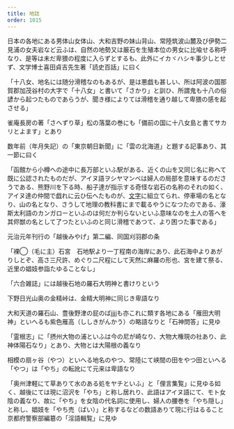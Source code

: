 ```yaml
---
title: 地誌
order: 1015
---
```


日本の各地にある男体山女体山、大和吉野の妹山背山、常陸筑波山麓及び伊勢二見浦の女夫岩など云ふは、自然の地勢又は厳石を生殖本位の男女に比喩せる称呼なり、是等は未だ卑猥の程度に入らずとするも、此外にイカヾハシキ事少しとせず、文学博士喜田貞吉先生著「読史百話」に曰く

「十八女、地名には随分滑稽なのもあるが、是は悪戯も甚しい、所は阿波の国那賀郡加茂谷村の大字で「十八女」と書いて「さかり」と訓ひ、所謂鬼も十八の俗諺から起つたものであらうが、聞き様によりては滑稽を通り越して卑猥の感を起させる」


雀庵長房の著「さへずり草」松の落葉の巻にも「備前の国に十八女島と書てサカリとよます」とあり

数年前（年月失記）の「東京朝日新聞」に「雲の北海道」と題する記事あり、其一節に曰く

「函館から小樽への途中に長万部といふ駅がある、近くの山を又同じ名に称へて既に公認されたものだが、アイヌ語ヲシヤマンベは婦人の局部を意味するのださうである、熊野川を下る時、船子達が指示する奇怪な岩石の名称のそれの如く、アイヌ達の仲間で戯れに云ひ伝へたものが、[文字](/main/14-character/)に組立てられ、停車場の名となり、山の名となり、さうして地理の教科書にまで載るやうになつたのである、濠斯太利語のカンガローといふのは何だか判らないといふ意味なのを土人の答へを其侭獣の名として了つたといふのと同じ滑稽であつて、より困つた事である」


元治元年刊行の「越後みやげ」第二編、同国刈羽郡の条

「裸◯（毛に主）石宮　石地駅より一丁程南の海岸にあり、此石海中よりあがりしとぞ、高さ三尺許、めぐり二尺程にして天然に麻羅の形也、宮を建て祭る、近里の娼妓参詣たゆることなし」

「六合雑誌」には越後石地の羅石大明神と書けりという


下野日光山奥の金精峠は、金精大明神に同じき卑語なり

大和天道の羅石山、豊後野津の屁のばjjjjも亦これに類す各地にある「雁田大明神」といへるも紫色雁高（ししきがんかう）の略語なりと「石神問答」に見ゆ

「霊根志」に「摂州大物の浦といふは今の尼が崎なり、大物大権現の社あり、此神体陽石なり」とあり、大物とは大陽根の義なり


相模の扇ヶ谷（やつ）といへる地名のやつ、常陸にて峡間の田をやつ田といへる「やつ」は「やち」の転訛にて元来は卑語なり

「奥州津軽にて草ありて水のある処をヤチといふ」と「俚言集覧」に見ゆる如く、越後にては現に沼沢を「やち」と称し居れり、此語はアイヌ語にて、モト女陰の義なり、故に「やち」を女陰の代名詞に使用し、婦人の腰巻を「やち隠し」と称し、娼妓を「やち売（ばい）」と称するなどの数語ありて現に行はるること京都府警察部編簒の「淫語輯覧」に見ゆ


